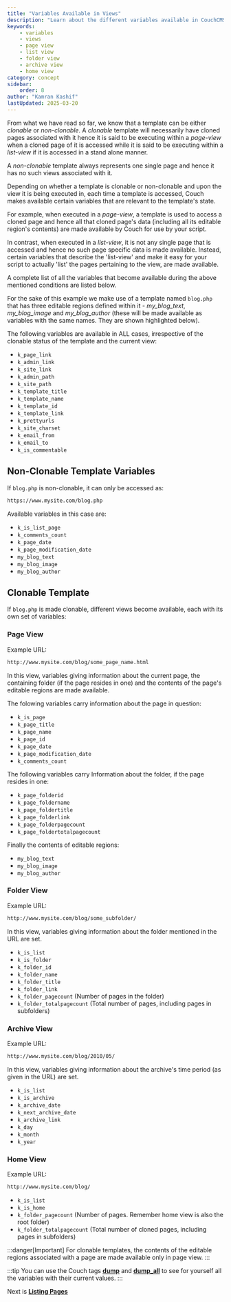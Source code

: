 ```yaml
---
title: "Variables Available in Views"
description: "Learn about the different variables available in CouchCMS templates based on their view type and context"
keywords:
    - variables
    - views
    - page view
    - list view
    - folder view
    - archive view
    - home view
category: concept
sidebar:
    order: 8
author: "Kamran Kashif"
lastUpdated: 2025-03-20
---
```



From what we have read so far, we know that a template can be either *clonable* or *non-clonable*.
A *clonable* template will necessarily have cloned pages associated with it hence it is said to be executing within a *page-view* when a cloned page of it is accessed while it is said to be executing within a *list-view* if it is accessed in a stand alone manner.

A *non-clonable* template always represents one single page and hence it has no such views associated with it.

Depending on whether a template is clonable or non-clonable and upon the view it is being executed in, each time a template is accessed, Couch makes available certain variables that are relevant to the template's state.

For example, when executed in a *page-view*, a template is used to access a cloned page and hence all that cloned page's data (including all its editable region's contents) are made available by Couch for use by your script.

In contrast, when executed in a *list-view*, it is not any single page that is accessed and hence no such page specific data is made available. Instead, certain variables that describe the 'list-view' and make it easy for your script to actually 'list' the pages pertaining to the view, are made available.

A complete list of all the variables that become available during the above mentioned conditions are listed below.

For the sake of this example we make use of a template named `blog.php` that has three editable regions defined within it - *my_blog_text*, *my_blog_image* and *my_blog_author* (these will be made available as variables with the same names. They are shown highlighted below).

The following variables are available in ALL cases, irrespective of the clonable status of the template and the current view:

- `k_page_link`
- `k_admin_link`
- `k_site_link`
- `k_admin_path`
- `k_site_path`
- `k_template_title`
- `k_template_name`
- `k_template_id`
- `k_template_link`
- `k_prettyurls`
- `k_site_charset`
- `k_email_from`
- `k_email_to`
- `k_is_commentable`

## Non-Clonable Template Variables

If `blog.php` is non-clonable, it can only be accessed as:

```txt
https://www.mysite.com/blog.php
```

Available variables in this case are:

- `k_is_list_page`
- `k_comments_count`
- `k_page_date`
- `k_page_modification_date`
- `my_blog_text`
- `my_blog_image`
- `my_blog_author`

## Clonable Template

If `blog.php` is made clonable, different views become available, each with its own set of variables:

### Page View

Example URL:

```txt
http://www.mysite.com/blog/some_page_name.html
```

In this view, variables giving information about the current page, the containing folder (if the page resides in one) and the contents of the page's editable regions are made available.

The folowing variables carry information about the page in question:

- `k_is_page`
- `k_page_title`
- `k_page_name`
- `k_page_id`
- `k_page_date`
- `k_page_modification_date`
- `k_comments_count`

The following variables carry Information about the folder, if the page resides in one:

- `k_page_folderid`
- `k_page_foldername`
- `k_page_foldertitle`
- `k_page_folderlink`
- `k_page_folderpagecount`
- `k_page_foldertotalpagecount`

Finally the contents of editable regions:

- `my_blog_text`
- `my_blog_image`
- `my_blog_author`

### Folder View

Example URL:

```txt
http://www.mysite.com/blog/some_subfolder/
```

In this view, variables giving information about the folder mentioned in the URL are set.

- `k_is_list`
- `k_is_folder`
- `k_folder_id`
- `k_folder_name`
- `k_folder_title`
- `k_folder_link`
- `k_folder_pagecount` (Number of pages in the folder)
- `k_folder_totalpagecount` (Total number of pages, including pages in subfolders)

### Archive View

Example URL:

```txt
http://www.mysite.com/blog/2010/05/
```

In this view, variables giving information about the archive's time period (as given in the URL) are set.

- `k_is_list`
- `k_is_archive`
- `k_archive_date`
- `k_next_archive_date`
- `k_archive_link`
- `k_day`
- `k_month`
- `k_year`

### Home View

Example URL:

```txt
http://www.mysite.com/blog/
```

- `k_is_list`
- `k_is_home`
- `k_folder_pagecount` (Number of pages. Remember home view is also the root folder)
- `k_folder_totalpagecount` (Total number of cloned pages, including pages in subfolders)

:::danger[Important]
For clonable templates, the contents of the editable regions associated with a page are made available only in page view.
:::

:::tip
You can use the Couch tags [**dump**](../../tags-reference/dump/) and [**dump_all**](../../tags-reference/dump_all/) to see for yourself all the variables with their current values.
:::

Next is [**Listing Pages**](../listing-pages/)
